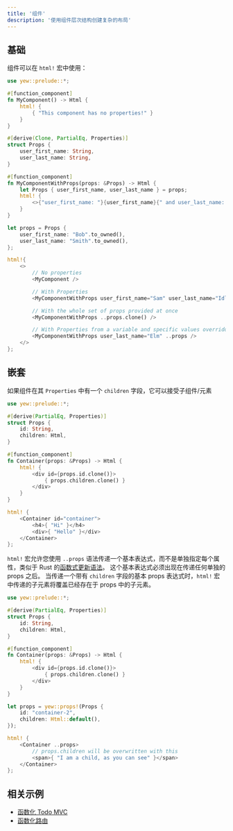 ```yaml
---
title: '组件'
description: '使用组件层次结构创建复杂的布局'
---
```


## 基础

组件可以在 `html!` 宏中使用：

```rust
use yew::prelude::*;

#[function_component]
fn MyComponent() -> Html {
    html! {
        { "This component has no properties!" }
    }
}

#[derive(Clone, PartialEq, Properties)]
struct Props {
    user_first_name: String,
    user_last_name: String,
}

#[function_component]
fn MyComponentWithProps(props: &Props) -> Html {
    let Props { user_first_name, user_last_name } = props;
    html! {
        <>{"user_first_name: "}{user_first_name}{" and user_last_name: "}{user_last_name}</>
    }
}

let props = Props {
    user_first_name: "Bob".to_owned(),
    user_last_name: "Smith".to_owned(),
};

html!{
    <>
        // No properties
        <MyComponent />

        // With Properties
        <MyComponentWithProps user_first_name="Sam" user_last_name="Idle" />

        // With the whole set of props provided at once
        <MyComponentWithProps ..props.clone() />

        // With Properties from a variable and specific values overridden
        <MyComponentWithProps user_last_name="Elm" ..props />
    </>
};
```

## 嵌套

如果组件在其 `Properties` 中有一个 `children` 字段，它可以接受子组件/元素

```rust title="parent.rs"
use yew::prelude::*;

#[derive(PartialEq, Properties)]
struct Props {
    id: String,
    children: Html,
}

#[function_component]
fn Container(props: &Props) -> Html {
    html! {
        <div id={props.id.clone()}>
            { props.children.clone() }
        </div>
    }
}

html! {
    <Container id="container">
        <h4>{ "Hi" }</h4>
        <div>{ "Hello" }</div>
    </Container>
};
```

`html!` 宏允许您使用 `..props` 语法传递一个基本表达式，而不是单独指定每个属性，类似于 Rust 的[函数式更新语法](https://doc.rust-lang.org/stable/reference/expressions/struct-expr.html#functional-update-syntax)。
这个基本表达式必须出现在传递任何单独的 props 之后。
当传递一个带有 `children` 字段的基本 props 表达式时，`html!` 宏中传递的子元素将覆盖已经存在于 props 中的子元素。

```rust
use yew::prelude::*;

#[derive(PartialEq, Properties)]
struct Props {
    id: String,
    children: Html,
}

#[function_component]
fn Container(props: &Props) -> Html {
    html! {
        <div id={props.id.clone()}>
            { props.children.clone() }
        </div>
    }
}

let props = yew::props!(Props {
    id: "container-2",
    children: Html::default(),
});

html! {
    <Container ..props>
        // props.children will be overwritten with this
        <span>{ "I am a child, as you can see" }</span>
    </Container>
};
```

## 相关示例

-   [函数化 Todo MVC](https://github.com/yewstack/yew/tree/master/examples/function_todomvc)
-   [函数化路由](https://github.com/yewstack/yew/tree/master/examples/function_router)
